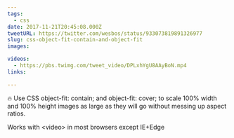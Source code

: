 ```yaml
---
tags:
  - css
date: 2017-11-21T20:45:08.000Z
tweetURL: https://twitter.com/wesbos/status/933073819891326977
slug: css-object-fit-contain-and-object-fit
images:

videos:
  - https://pbs.twimg.com/tweet_video/DPLxhYgU8AAyBoN.mp4
links:

---
```

🔥 Use CSS object-fit: contain; and  object-fit: cover; to scale 100% width and 100% height images as large as they will go without messing up aspect ratios.

Works with &lt;video&gt; in most browsers except IE+Edge
